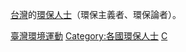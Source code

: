 [[台灣|台灣]]的[[環保人士|環保人士]]（環保主義者、環保論者）。

[[Category:臺灣環境運動|]]
[[Category:各國環保人士|Category:各國環保人士]]
[[Category:臺灣社會運動者|C]]